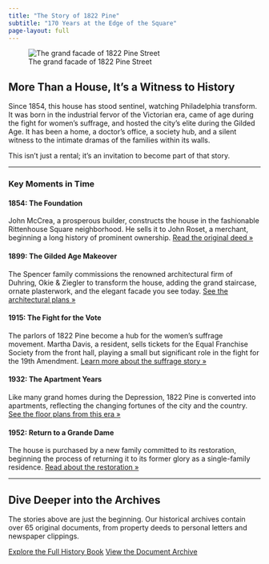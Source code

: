 ```yaml
---
title: "The Story of 1822 Pine"
subtitle: "170 Years at the Edge of the Square"
page-layout: full
---
```


::: {.hero-full}
![The grand facade of 1822 Pine Street](images/property/DSC00064.jpg){.hero-image}
:::

## More Than a House, It's a Witness to History

Since 1854, this house has stood sentinel, watching Philadelphia transform. It was born in the industrial fervor of the Victorian era, came of age during the fight for women's suffrage, and hosted the city's elite during the Gilded Age. It has been a home, a doctor's office, a society hub, and a silent witness to the intimate dramas of the families within its walls.

This isn't just a rental; it's an invitation to become part of that story.

---

### Key Moments in Time

::: {.story-timeline}
::: {.timeline-item}
#### 1854: The Foundation
John McCrea, a prosperous builder, constructs the house in the fashionable Rittenhouse Square neighborhood. He sells it to John Roset, a merchant, beginning a long history of prominent ownership. [Read the original deed &raquo;](documents.qmd#deed-1854)
:::

::: {.timeline-item}
#### 1899: The Gilded Age Makeover
The Spencer family commissions the renowned architectural firm of Duhring, Okie & Ziegler to transform the house, adding the grand staircase, ornate plasterwork, and the elegant facade you see today. [See the architectural plans &raquo;](architecture.qmd)
:::

::: {.timeline-item}
#### 1915: The Fight for the Vote
The parlors of 1822 Pine become a hub for the women's suffrage movement. Martha Davis, a resident, sells tickets for the Equal Franchise Society from the front hall, playing a small but significant role in the fight for the 19th Amendment. [Learn more about the suffrage story &raquo;](chapters/03-votes-in-the-parlor.qmd)
:::

::: {.timeline-item}
#### 1932: The Apartment Years
Like many grand homes during the Depression, 1822 Pine is converted into apartments, reflecting the changing fortunes of the city and the country. [See the floor plans from this era &raquo;](chapters/07-apartment-house-years.qmd)
:::

::: {.timeline-item}
#### 1952: Return to a Grande Dame
The house is purchased by a new family committed to its restoration, beginning the process of returning it to its former glory as a single-family residence. [Read about the restoration &raquo;](chapters/08-back-to-grande-dame.qmd)
:::
:::

---

## Dive Deeper into the Archives

The stories above are just the beginning. Our historical archives contain over 65 original documents, from property deeds to personal letters and newspaper clippings.

::: {.cta-buttons}
[Explore the Full History Book](history-book.qmd){.btn .btn-primary .btn-lg}
[View the Document Archive](document-gallery.qmd){.btn .btn-outline-primary .btn-lg}
:::
